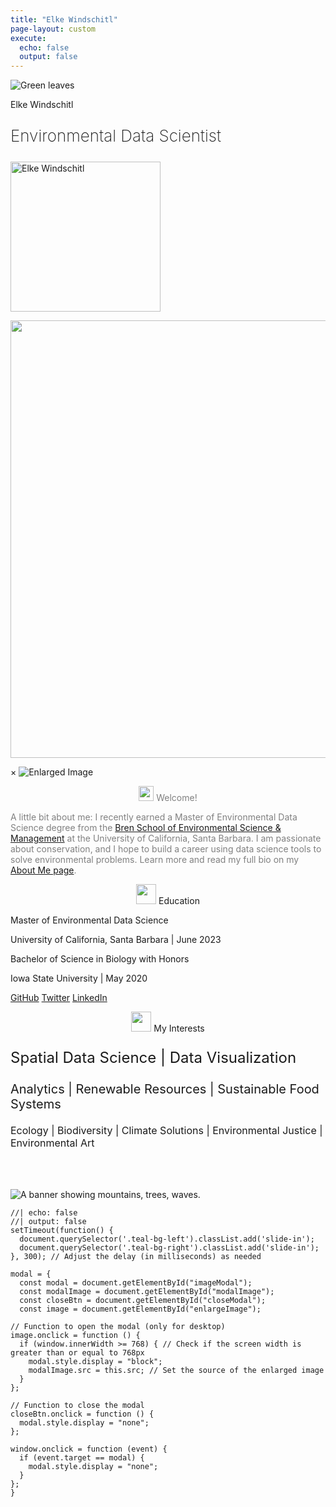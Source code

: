 ```yaml
---
title: "Elke Windschitl"
page-layout: custom
execute:
  echo: false
  output: false
---
```

<!-- Image banner at top -->
<img src="images/leaves-dark.png" class="custom-banner" alt="Green leaves"/> 

<!-- create custom layout for banner elements -->
::::: {.grid}

<!-- left side -->
::: {.g-col-12 .g-col-md-6}
::: {.teal-bg-left}
<p class="custom-h1-light">Elke Windschitl</p>
<p class="custom-h2-light" style="font-size: 26px; font-weight: 200;">Environmental Data Scientist</p>
:::
<img src="images/circle-headshot.png" class="custom-circle-headshot" alt="Elke Windschitl" width="240" id="enlargeImage" />
:::
<!-- right side -->
::: {.g-col-12 .g-col-md-6}
::: {.teal-bg-right}
![](images/rect3.png){width="700"}
:::
:::
:::::
<!-- Modal -->
<div id="imageModal" class="modal">
  <span id="closeModal" class="close">×</span>
  <img id="modalImage" class="modal-content" alt="Enlarged Image">
</div>
<!-- create custom layout for page -->
::::: {.grid}
<!-- left pad -->
::: {.g-col-2}
:::
<!-- middle content -->
::: {.g-col-8}
<p class="custom-h2-light" style="color: gray; text-align: center;">![](images/Hand.png){width="24"} Welcome!</p>

<p class="custom-p-light" style="color: gray"> A little bit about me: I recently earned a Master of Environmental Data Science degree from the [Bren School of Environmental Science & Management](https://bren.ucsb.edu/masters-programs/master-environmental-data-science) at the University of California, Santa Barbara. I am passionate about conservation, and I hope to build a career using data science tools to solve environmental problems. Learn more and read my full bio on my [About Me page](https://elkewind.github.io/about.html).</p>

<!-- subgrid -->
::: {.grid}
::: {.g-col-12 .g-col-md-7}
::: {.teal-bg}
<p class="custom-h2-light" style="text-align: center;">![](images/Book.png){width="32"} Education</p>

<p class="custom-h4-light">Master of Environmental Data Science</p>

<p class="custom-p-light" style="margin-top: 0px;">University of California, Santa Barbara \| June 2023</p>

<p class="custom-h4-light">Bachelor of Science in Biology with Honors</p>

<p class="custom-p-light">Iowa State University \| May 2020</p>
:::
<div class="button-container">
  <a href="https://github.com/elkewind" class="light-teal-button">GitHub</a>
  <a href="https://twitter.com/Elke_Windschitl" class="light-teal-button">Twitter</a>
  <a href="https://www.linkedin.com/in/elke-windschitl/" class="light-teal-button">LinkedIn</a>
</div>
:::
::: {.g-col-12 .g-col-md-5}
::: {.teal-bg}
<p class="custom-h2-light" style="text-align: center;">![](images/magnifying-glass.png){width="32"} My Interests</p>

<p class="custom-p-light" style="font-size: 24px;">Spatial Data Science \| Data Visualization</p>

<p class="custom-p-light" style="font-size: 20px;">Analytics \| Renewable Resources \| Sustainable Food Systems</p>

<p class="custom-p-light" style="font-size: 16px;">Ecology \| Biodiversity \| Climate Solutions \| Environmental Justice \| Environmental Art</p>
:::
:::
::: 
<!-- end middle content -->
:::
<!-- right pad -->
::: {.g-col-2}
:::
<br></br> 
<!-- end custom layout for page -->
:::::
<!-- Image footer at bottom -->
:::{.footer-container}
<img src="images/footer.png" class="custom-footer" alt="A banner showing mountains, trees, waves."/> 
:::
```ojs
//| echo: false
//| output: false
setTimeout(function() {
  document.querySelector('.teal-bg-left').classList.add('slide-in');
  document.querySelector('.teal-bg-right').classList.add('slide-in');
}, 300); // Adjust the delay (in milliseconds) as needed

modal = {
  const modal = document.getElementById("imageModal");
  const modalImage = document.getElementById("modalImage");
  const closeBtn = document.getElementById("closeModal");
  const image = document.getElementById("enlargeImage");

// Function to open the modal (only for desktop)
image.onclick = function () {
  if (window.innerWidth >= 768) { // Check if the screen width is greater than or equal to 768px
    modal.style.display = "block";
    modalImage.src = this.src; // Set the source of the enlarged image
  }
};

// Function to close the modal
closeBtn.onclick = function () {
  modal.style.display = "none";
};

window.onclick = function (event) {
  if (event.target == modal) {
    modal.style.display = "none";
  }
};
}
```
